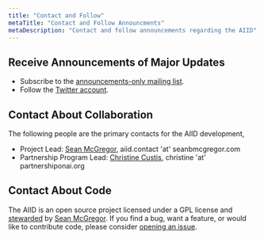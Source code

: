 ```yaml
---
title: "Contact and Follow"
metaTitle: "Contact and Follow Announcments"
metaDescription: "Contact and follow announcements regarding the AIID"
---
```


## Receive Announcements of Major Updates

* Subscribe to the [announcements-only mailing list](https://groups.google.com/g/incidentsdb).
* Follow the [Twitter account](https://twitter.com/IncidentsDB).

## Contact About Collaboration

The following people are the primary contacts for the AIID development,

* Project Lead: [Sean McGregor](https://seanbmcgregor.com/), aiid.contact 'at' seanbmcgregor.com
* Partnership Program Lead: [Christine Custis](https://www.partnershiponai.org/team/christine-custis/), christine 'at' partnershiponai.org

## Contact About Code

The AIID is an open source project licensed under a GPL license and [stewarded](/about_us) by [Sean McGregor](https://seanbmcgregor.com/). If you find a bug, want a feature, or would like to contribute code, please consider [opening an issue](https://github.com/PartnershipOnAI/aiid/issues/new).
